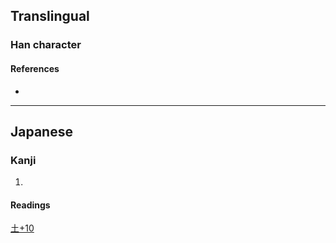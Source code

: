 {{character info}}
==Translingual==

===Han character===
{{Han char|rn=32|rad=土|as=10|sn=13|four=|canj=EYG,XEYG|ids=⿱海土}}

====References====
* {{Han ref|kx=0236.341|hdz=10474.071|uh=5870|ud=22640}}

----

==Japanese==

===Kanji===
{{ja-kanji|grade=|rs=土10}}

# {{rfdef|ja|sort=土10}}

====Readings====
{{ja-readings
|kun=あま-}}

[[Category:Japanese-only CJKV Characters|土+10]]